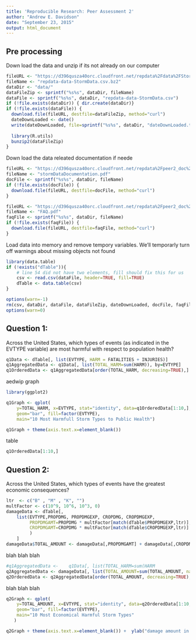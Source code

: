 ```yaml
---
title: 'Reproducible Research: Peer Assessment 2'
author: "Andrew E. Davidson"
date: "September 23, 2015"
output: html_document
---
```


## Pre processing

Down load the data and unzip if its not already on our computer
```r
fileURL <- "https://d396qusza40orc.cloudfront.net/repdata%2Fdata%2FStormData.csv.bz2"
fileName <- "repdata-data-StormData.csv.bz2"
dataDir <- "data/"
dataFileZip <- sprintf("%s%s", dataDir, fileName)
dataFile <- sprintf("%s%s", dataDir, "repdata-data-StormData.csv")
if (!file.exists(dataDir)) { dir.create(dataDir)}
if (!file.exists(dataFile)) {
  download.file(fileURL, destfile=dataFileZip, method="curl")
  dateDownLoaded <- date()
  write(dateDownLoaded, file=sprintf("%s%s", dataDir, "dateDownLoaded.txt"))
  
  library(R.utils)
  bunzip2(dataFileZip)
}
```

Down load the data releated documentation if neede
```r
fileURL <- "https://d396qusza40orc.cloudfront.net/repdata%2Fpeer2_doc%2Fpd01016005curr.pdf"
fileName <- "stormDataDocumentation.pdf"
docFile <- sprintf("%s%s", dataDir, fileName)
if (!file.exists(docFile)) {
  download.file(fileURL, destfile=docFile, method="curl")
}

fileURL <- "https://d396qusza40orc.cloudfront.net/repdata%2Fpeer2_doc%2FNCDC%20Storm%20Events-FAQ%20Page.pdf"
fileName <- "FAQ.pdf"
faqFile <- sprintf("%s%s", dataDir, fileName)
if (!file.exists(faqFile)) {
  download.file(fileURL, destfile=faqFile, method="curl")
}
```

Load data into memory and remove tempory variables. We'll temporarly turn off warnings about missing objects not found

```r
library(data.table)
if (!exists("dTable")){
    # line 54 did not have two elements, fill should fix this for us
    csv <- read.csv(dataFile, header=TRUE, fill=TRUE)
    dTable <- data.table(csv)
}

options(warn=-1) 
rm(csv, dataDir, dataFile, dataFileZip, dateDownLoaded, docFile, faqFile, fileName, fileURL)
options(warn=0) 

```

## Question 1:
Across the United States, which types of events (as indicated in the EVTYPE variable) are most harmful with respect to population health?


```r
q1Data <- dTable[, list(EVTYPE, HARM = FATALITIES + INJURIES)]
q1AggregatedData <- q1Data[, list(TOTAL_HARM=sum(HARM)), by=EVTYPE]
q1OrderedData <- q1AggregatedData[order(TOTAL_HARM, decreasing=TRUE),]
```

aedwip graph
```r
library(ggplot2)

q1Graph <- qplot(
    y=TOTAL_HARM, x=EVTYPE, stat="identity", data=q1OrderedData[1:10,], 
    geom="bar", fill=factor(EVTYPE), 
    main="10 Most Harmfull Storm Types to Public Health")

q1Graph + theme(axis.text.x=element_blank())
```

table 
```r
q1OrderedData[1:10,]
```

## Question 2:
Across the United States, which types of events have the greatest economic consequences?

```r

ltr  <- c("B" , "M" , "K", "")
multFactor <- c(10^9, 10^6, 10^3, 0)
damageData <- dTable[,
    list(EVTYPE,PROPDMG, PROPDMGEXP, CROPDMG, CROPDMGEXP,
         PROPDMGAMT=PROPDMG * multFactor[match(dTable$PROPDMGEXP,ltr)],
         CROPDMGAMT=CROPDMG * multFactor[match(dTable$CROPDMGEXP,ltr)]
         )
    ]
damageData$TOTAL_AMOUNT <- damageData[,PROPDMGAMT] + damageData[,CROPDMGAMT]
```

blah blah blah

```r
#q1AggregatedData <-    q1Data[, list(TOTAL_HARM=sum(HARM                   )), by=EVTYPE]
q2AggregatedData <- damageData[, list(TOTAL_AMOUNT=sum(TOTAL_AMOUNT, na.rm=TRUE)), by=EVTYPE]
q2OrderedData <- q2AggregatedData[order(TOTAL_AMOUNT, decreasing=TRUE),]
```

blah blah blah

```r
q2Graph <- qplot(
    y=TOTAL_AMOUNT, x=EVTYPE, stat="identity", data=q2OrderedData[1:10,], 
    geom="bar", fill=factor(EVTYPE), 
    main="10 Most Economical Harmful Storm Types"
   )

q2Graph + theme(axis.text.x=element_blank()) +  ylab("damage amount in $")
```
